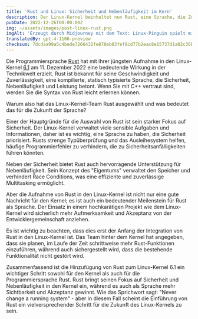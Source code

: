 ```yaml
---
title: 'Rust und Linux: Sicherheit und Nebenläufigkeit im Kern'
description: Der Linux-Kernel beinhaltet nun Rust, eine Sprache, die Zuverlässigkeit und Leistung betont. Dies markiert einen bedeutenden Meilenstein für Rust und den Kernel.
pubDate: 2022-12-26T00:00:00Z
img: ~/assets/images/post-linux-rust.png
imgAlt: 'Erzeugt durch Midjourney mit dem Text: Linux-Pinguin spielt mit einer Krabbe aus der Rust-Programmiersprache, Antarktis, geschichtete Papierkunst, Diorama, Schattenbox, volumetrisches Licht --v 4'
translatedBy: gpt-4-1106-preview
checksum: 7dcdaa99a5c4bede7266432fe870eb03fef8cd77b2eac8e15737d1a02c36b6ae
---
```


Die Programmiersprache [Rust](https://www.rust-lang.org) hat mit ihrer jüngsten Aufnahme in den Linux-Kernel [6.1](https://lkml.org/lkml/2022/12/11/206) am 11. Dezember 2022 eine bedeutende Wirkung in der Technikwelt erzielt. Rust ist bekannt für seine Geschwindigkeit und Zuverlässigkeit, eine kompilierte, statisch typisierte Sprache, die Sicherheit, Nebenläufigkeit und Leistung betont. Wenn Sie mit C++ vertraut sind, werden Sie die Syntax von Rust leicht erlernen können.

Warum also hat das Linux-Kernel-Team Rust ausgewählt und was bedeutet das für die Zukunft der Sprache?

Einer der Hauptgründe für die Auswahl von Rust ist sein starker Fokus auf Sicherheit. Der Linux-Kernel verwaltet viele sensible Aufgaben und Informationen, daher ist es wichtig, eine Sprache zu haben, die Sicherheit priorisiert. Rusts strenge Typüberprüfung und das Ausleihesystem helfen, häufige Programmierfehler zu verhindern, die zu Sicherheitsanfälligkeiten führen könnten.

Neben der Sicherheit bietet Rust auch hervorragende Unterstützung für Nebenläufigkeit. Sein Konzept des "Eigentums" verwaltet den Speicher und verhindert Race Conditions, was eine effiziente und zuverlässige Multitasking ermöglicht.

Aber die Aufnahme von Rust in den Linux-Kernel ist nicht nur eine gute Nachricht für den Kernel; es ist auch ein bedeutender Meilenstein für Rust als Sprache. Der Einsatz in einem hochkarätigen Projekt wie dem Linux-Kernel wird sicherlich mehr Aufmerksamkeit und Akzeptanz von der Entwicklergemeinschaft anziehen.

Es ist wichtig zu beachten, dass dies erst der Anfang der Integration von Rust in den Linux-Kernel ist. Das Team hinter dem Kernel hat angegeben, dass sie planen, im Laufe der Zeit schrittweise mehr Rust-Funktionen einzuführen, während auch sichergestellt wird, dass die bestehende Funktionalität nicht gestört wird.

Zusammenfassend ist die Hinzufügung von Rust zum Linux-Kernel 6.1 ein wichtiger Schritt sowohl für den Kernel als auch für die Programmiersprache Rust. Rust bringt seinen Fokus auf Sicherheit und Nebenläufigkeit in den Kernel ein, während es auch als Sprache mehr Sichtbarkeit und Akzeptanz gewinnt. Wie das Sprichwort sagt: "Never change a running system" - aber in diesem Fall scheint die Einführung von Rust ein vielversprechender Schritt für die Zukunft des Linux-Kernels zu sein.
